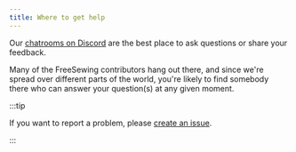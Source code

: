 ```yaml
---
title: Where to get help
---
```


Our [chatrooms on Discord](https://discord.freesewing.org/) are the best place to
ask questions or share your feedback.

Many of the FreeSewing contributors hang out there, and since we're spread over
different parts of the world, you're likely to find somebody there who can answer
your question(s) at any given moment.

:::tip

If you want to report a problem, please [create an issue](https://github.com/freesewing/freesewing/issues/new).

:::
